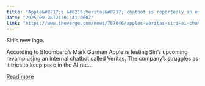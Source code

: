 ```yaml
---
title: "Apple&#8217;s &#8216;Veritas&#8217; chatbot is reportedly an employee-only test of Siri&#8217;s AI upgrades"
date: "2025-09-28T21:01:41.000Z"
link: "https://www.theverge.com/news/787046/apples-veritas-siri-ai-chatbot"
---
```


Siri’s new logo.	

According to Bloomberg’s Mark Gurman Apple is testing Siri’s upcoming revamp using an internal chatbot called Veritas. The company’s struggles as it tries to keep pace in the AI rac...

[Read more](https://www.theverge.com/news/787046/apples-veritas-siri-ai-chatbot)
